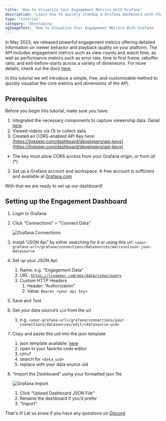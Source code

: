 ```yaml
---
title: 'How to Visualize Your Engagement Metrics With Grafana'
description: 'Learn how to quickly standup a Grafana dashboard with the core engagement and performance metrics of your video platform'
type: 'tutorial'
category: 'developing'
ogImageText: 'How to Visualize Your Engagement Metrics With Grafana'
---
```



<BlogHeader />

In May 2023, we released powerful engagement metrics offering detailed information on viewer behavior and playback quality on your platform.
The API includes engagement metrics such as view counts and watch time, as well as performance metrics such as error rate, time to first frame, rebuffer ratio, and exit-before-starts across a variety of dimensions.
For more details, check out the docs [here](/guides/developing/viewer-engagement).

In this tutorial we will introduce a simple, free, and customizable method to quickly visualize the core metrics and dimensions of the API.

## Prerequisites

Before you begin this tutorial, make sure you have:

1. Integrated the necessary components to capture viewership data. Detail [here](/guides/developing/viewer-engagement#registering-views).
2. Viewed videos via (1) to collect data.
3. Created an CORS-enabled API Key here: [https://livepeer.com/dashboard/developers/api-keys](https://livepeer.com/dashboard/developers/api-keys)

- The key must allow CORS access from your Grafana origin, or from all (\*)

3. Set up a Grafana account and workspace. A free account is sufficient and available at [Grafana.com](https://grafana.com/)

With that we are ready to set up our dashboard!

## Setting up the Engagement Dashboard

1. Login to Grafana
2. Click “Connections” > "Connect Data"

   ![Grafana Connections](/images/tutorials/granfa-connections.jpg)

3. Install “JSON Api” by either searching for it or using this url: `<your-grafana-url>/grafana/connections/datasources/marcusolsson-json-datasource`
4. Set up your JSON Api:
   1. Name: e.g. “Engagement Data”
   2. URL: [`https://livepeer.com/api/data/views/query`](https://livepeer.com/api/data/views/query)
   3. Custom HTTP Headers
      1. Header: “Authorization”
      2. Value: `Bearer <your api key>`
5. Save and Test
6. Get your data source’s `uid` from the url
   1. e.g. `<your-grafana-url>/grafana/connections/your-connections/datasources/edit/<datasource-uid>`
7. Copy and paste this uid into the json template
   1. json template available: [here](https://gist.github.com/ecmulli/20d7f24c784ba17eb53278c3014ac638)
   2. open in your favorite code editor
   3. ctrl+f
   4. search for `<data_uid>`
   5. replace with your data source uid
8. “Import the Dashboard” using your formatted json file

   ![Grafana Import](/images/tutorials/grafana-import-dashboard.jpg)

   1. Click “Upload Dashboard JSON File”
   2. Rename the dashboard if you’d prefer
   3. “Import”

That's it! Let us know if you have any questions on [Discord](https://discord.gg/livepeer)
